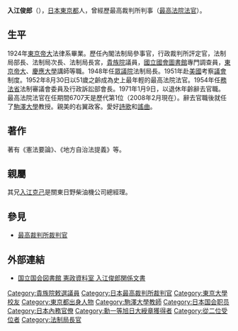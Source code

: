 {{Unreferenced|time=2020-09-30T10:20:16+00:00}}
{{Infobox Officeholder
| name  = 入江 俊郎
| original_name = 
| native_name_lang =
| image = Irie Toshio.jpg
| imagesize = 
| caption = 
|order = 
|office           = {{JPN}}[[日本最高法院法官|最高法院法官]]
|term_start       = 1952年8月30日
|term_end         = 1971年1月9日
| appointer        =  [[昭和天皇|昭和天皇]]
|1blankname    = {{nowrap|指名}}
|1namedata     = [[第三次吉田內閣_(第三次改造)|第3次吉田第三次改造内閣]]
|predecessor      = {{link-ja|澤田竹治郎|澤田竹治郎}}
|successor        = {{link-ja|下田武三|下田武三}}
|office2       = {{JPN}}第1任[[日本眾議院|眾議院]]法制局局長
|term_start2   = 1948年7月7日
|term_end2     = 1952年8月26日
|1blankname2   = {{nowrap|議長}}
|1namedata2     = {{link-ja|松岡駒吉|松岡駒吉}}<br>[[幣原喜重郎|幣原喜重郎]]<br>{{link-ja|林讓治|林譲治 (政治家)}}
|predecessor2  = 新創職位
|successor2    = {{link-ja|西澤哲四郎|西澤哲四郎}}
|office3 = {{EOJ}}第47任[[内閣法制局|法制局]]長官
|term_start3 = 1946年3月19日
|term_end3 = 1947年5月24日
|primeminister3 = [[幣原喜重郎|幣原喜重郎]]<br>[[吉田茂|吉田茂]]
|predecessor3 = {{link-ja|石黑武重|石黒武重}}
|successor3 = {{link-ja|佐藤達夫|佐藤達夫 (法制官僚)}}
|office4   = {{EOJ}}[[貴族院_(日本)|貴族院]]議員
|term_start4  = 1946年5月18日
|term_end4 = 1947年5月3日
|predecessor4 = 
|successor4  = 
|constituency4= 敕選議員
|birth_date = {{Birth date|1901|1|10}}
|birth_place = {{EOJ}}[[東京府|東京府]]（現[[東京都|東京都]]）
|death_date ={{Death date and age|1972|7|18|1901|1|10}}
|death_place = {{JPN}}
|alma_mater = [[東京帝國大學|東京帝國大學]]
|profession = 
|occupation=[[国立国会圖書館|国立国会圖書館]]專門調查員<br>[[最高裁判所裁判官|日本最高法院法官]]<br>[[駒澤大学|駒澤大学]]教授
|spouse = 
|parents=
|children=
|relatives= 
|party = 
|website=
}}
{{japanese|japanese=入江 俊郎|kana=いりえ としお|romaji=Irie Toshio}}

'''入江俊郎'''（{{bd|1901年|1月10日|1972年|7月18日|bd=Irie Toshio}}），[[日本|日本]][[東京都|東京都]]人，曾經歷最高裁判所判事（[[最高法院|最高法院]][[法官|法官]]）。

==生平==
1924年[[東京帝大|東京帝大]]法律系畢業。歷任內閣法制局參事官，行政裁判所評定官，法制局部長、法制局次長、法制局長宮，[[貴族院_(日本)|貴族院]]議員，[[國立國會圖書館|國立國會圖書館]]專門調查員，[[東京帝大|東京帝大]]、[[慶應大學|慶應大學]]講師等職。1948年任[[眾議院|眾議院]]法制局長。1951年赴[[美國|美國]]考察[[議會|議會]]制度。1952年8月30日以51歲之齡成為史上最年輕的最高法院法官。1954年任[[務法省|務法省]]法制審議會委員及行政訴訟部會長。1971年1月9日，以退休年齡辭去官職。最高法院法官在任期間6707天是歷代第1位（2008年2月現在）。辭去官職後就任了[[駒澤大學|駒澤大學]]教授。親美的右翼政客。愛好[[詩歌|詩歌]]和[[謠曲|謠曲]]。

==著作==
著有《憲法要論》、《地方自治法提義》等。

==親屬==
其兄[[入江克己|入江克己]]是關東日野柴油機公司總經理。

==參見==
*[[最高裁判所裁判官|最高裁判所裁判官]]

==外部連結==
*[https://web.archive.org/web/20080612211854/http://www.ndl.go.jp/jp/data/kensei_shiryo/kensei/irietoshirou.html 国立国会図書館 憲政資料室 入江俊郎関係文書]

{{normdaten}}
{{DEFAULTSORT:Irie Toshio}}
[[Category:貴族院敕選議員|Category:貴族院敕選議員]]
[[Category:日本最高裁判所裁判官|Category:日本最高裁判所裁判官]]
[[Category:東京大學校友|Category:東京大學校友]]
[[Category:東京都出身人物|Category:東京都出身人物]]
[[Category:駒澤大學教師|Category:駒澤大學教師]]
[[Category:日本国会职员|Category:日本国会职员]]
[[Category:日本內務官僚|Category:日本內務官僚]]
[[Category:勳一等旭日大綬章獲得者|Category:勳一等旭日大綬章獲得者]]
[[Category:從二位受位者|Category:從二位受位者]]
[[Category:法制局長官|Category:法制局長官]]